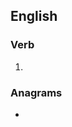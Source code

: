 ==English==

===Verb===
{{head|en|present participle}}

# {{present participle of|resonate|lang=en|nocat=1}}

===Anagrams===
* {{anagrams|en|a=aeginnorst|grainstone}}